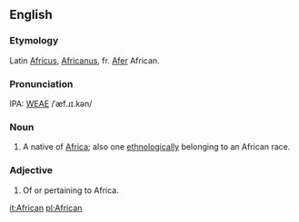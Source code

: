 ==English==
===Etymology===
Latin [[Africus]], [[Africanus]], fr. [[Afer]]  African.

===Pronunciation===
IPA: [[WEAE]] /ˈæf.ɹɪ.kən/

===Noun===
# A native of [[Africa]]; also one [[ethnologically]] belonging to an African race.

===Adjective===
# Of or pertaining to Africa.

[[it:African]]
[[pl:African]]